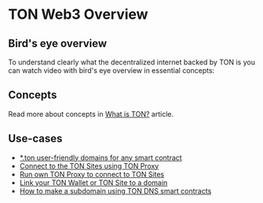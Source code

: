 
# TON Web3 Overview

## Bird's eye overview

To understand clearly what the decentralized internet backed by TON is you can watch video with bird's eye overview in essential concepts:

<ReactPlayer url='https://www.youtube.com/watch?v=XgzHmV_nnpY' />

## Concepts

Read more about concepts in [What is TON?](/learn/introduction#what-is-ton-1) article.

## Use-cases

- [*.ton user-friendly domains for any smart contract](/participate/web3/dns)
- [Connect to the TON Sites using TON Proxy](/participate/web3/setting-proxy)
- [Run own TON Proxy to connect to TON Sites](/participate/web3/sites-and-proxy)
- [Link your TON Wallet or TON Site to a domain](/participate/web3/site-management)
- [How to make a subdomain using TON DNS smart contracts](/participate/web3/site-management#how-to-set-up-subdomains)